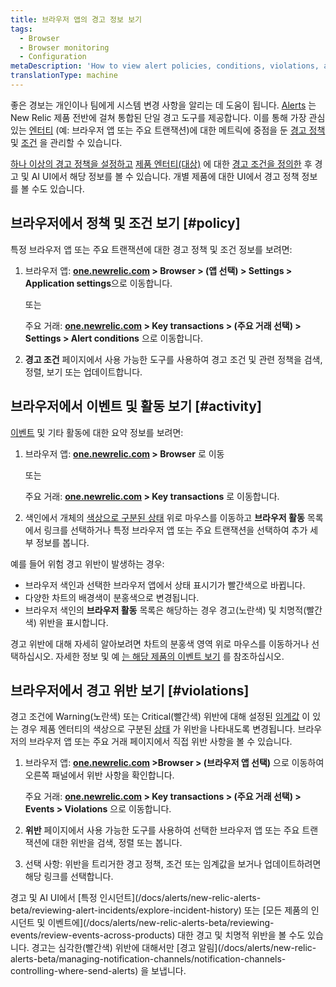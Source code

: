 ```yaml
---
title: 브라우저 앱의 경고 정보 보기
tags:
  - Browser
  - Browser monitoring
  - Configuration
metaDescription: 'How to view alert policies, conditions, violations, and other activity and events directly the browser monitoring UI.'
translationType: machine
---
```


좋은 경보는 개인이나 팀에게 시스템 변경 사항을 알리는 데 도움이 됩니다. [Alerts](/docs/alerts/new-relic-alerts-beta/getting-started/new-relic-alerts) 는 New Relic 제품 전반에 걸쳐 통합된 단일 경고 도구를 제공합니다. 이를 통해 가장 관심 있는 [엔터티](/docs/alerts/new-relic-alerts-beta/getting-started/alerts-glossary#alert-entity) (예: 브라우저 앱 또는 주요 트랜잭션)에 대한 메트릭에 중점을 둔 [경고 정책](/docs/alerts/new-relic-alerts-beta/getting-started/alerts-glossary#alert-policy) 및 [조건](/docs/alerts/new-relic-alerts-beta/getting-started/alerts-glossary#alert-condition) 을 관리할 수 있습니다.

[하나 이상의 경고 정책을 설정하고](/docs/alerts/new-relic-alerts-beta/configuring-alert-policies/name-or-rename-alert-policy) [제품 엔터티(대상)](/docs/alerts/new-relic-alerts-beta/configuring-alert-policies/select-product-targets-alert-condition) 에 대한 [경고 조건을 정의한](/docs/alerts/new-relic-alerts-beta/configuring-alert-policies/define-alert-conditions) 후 경고 및 AI UI에서 해당 정보를 볼 수 있습니다. 개별 제품에 대한 UI에서 경고 정책 정보를 볼 수도 있습니다.

## 브라우저에서 정책 및 조건 보기 [#policy]

특정 브라우저 앱 또는 주요 트랜잭션에 대한 경고 정책 및 조건 정보를 보려면:

1. 브라우저 앱: **[one.newrelic.com](https://one.newrelic.com/all-capabilities) > Browser > (앱 선택) > Settings > Application settings**으로 이동합니다.

   또는

   주요 거래: **[one.newrelic.com](https://one.newrelic.com/all-capabilities) > Key transactions > (주요 거래 선택) > Settings > Alert conditions** 으로 이동합니다.

2. **경고 조건** 페이지에서 사용 가능한 도구를 사용하여 경고 조건 및 관련 정책을 검색, 정렬, 보기 또는 업데이트합니다.

## 브라우저에서 이벤트 및 활동 보기 [#activity]

[이벤트](/docs/alerts/new-relic-alerts-beta/getting-started/alerts-glossary#event) 및 기타 활동에 대한 요약 정보를 보려면:

1. 브라우저 앱: **[one.newrelic.com](https://one.newrelic.com/all-capabilities) > Browser** 로 이동

   또는

   주요 거래: **[one.newrelic.com](https://one.newrelic.com/all-capabilities) > Key transactions** 로 이동합니다.

2. 색인에서 개체의 [색상으로 구분된 상태](/docs/alerts/new-relic-alerts-beta/getting-started/alerts-glossary#health-status) 위로 마우스를 이동하고 **브라우저 활동** 목록에서 링크를 선택하거나 특정 브라우저 앱 또는 주요 트랜잭션을 선택하여 추가 세부 정보를 봅니다.

예를 들어 위험 경고 위반이 발생하는 경우:

* 브라우저 색인과 선택한 브라우저 앱에서 상태 표시기가 빨간색으로 바뀝니다.
* 다양한 차트의 배경색이 분홍색으로 변경됩니다.
* 브라우저 색인의 **브라우저 활동** 목록은 해당하는 경우 경고(노란색) 및 치명적(빨간색) 위반을 표시합니다.

경고 위반에 대해 자세히 알아보려면 차트의 분홍색 영역 위로 마우스를 이동하거나 선택하십시오. 자세한 정보 및 예 [는 해당 제품의 이벤트 보기](/docs/alerts/new-relic-alerts-beta/reviewing-events/view-events-their-products) 를 참조하십시오.

## 브라우저에서 경고 위반 보기 [#violations]

경고 조건에 Warning(노란색) 또는 Critical(빨간색) 위반에 대해 설정된 [임계값](/docs/alerts/new-relic-alerts-beta/getting-started/alerts-glossary#alert-threshold) 이 있는 경우 제품 엔터티의 색상으로 구분된 [상태](/docs/alerts/new-relic-alerts-beta/getting-started/alerts-glossary#health-status) 가 위반을 나타내도록 변경됩니다. 브라우저의 브라우저 앱 또는 주요 거래 페이지에서 직접 위반 사항을 볼 수 있습니다.

1. 브라우저 앱: **[one.newrelic.com](https://one.newrelic.com/all-capabilities) >Browser > (브라우저 앱 선택)** 으로 이동하여 오른쪽 패널에서 위반 사항을 확인합니다.

   주요 거래: **[one.newrelic.com](https://one.newrelic.com/all-capabilities) > Key transactions > (주요 거래 선택) > Events > Violations** 으로 이동합니다.

2. **위반** 페이지에서 사용 가능한 도구를 사용하여 선택한 브라우저 앱 또는 주요 트랜잭션에 대한 위반을 검색, 정렬 또는 봅니다.

3. 선택 사항: 위반을 트리거한 경고 정책, 조건 또는 임계값을 보거나 업데이트하려면 해당 링크를 선택합니다.

<Callout variant="tip">
  경고 및 AI UI에서 [특정 인시던트](/docs/alerts/new-relic-alerts-beta/reviewing-alert-incidents/explore-incident-history) 또는 [모든 제품의 인시던트 및 이벤트에](/docs/alerts/new-relic-alerts-beta/reviewing-events/review-events-across-products) 대한 경고 및 치명적 위반을 볼 수도 있습니다. 경고는 심각한(빨간색) 위반에 대해서만 [경고 알림](/docs/alerts/new-relic-alerts-beta/managing-notification-channels/notification-channels-controlling-where-send-alerts) 을 보냅니다.
</Callout>